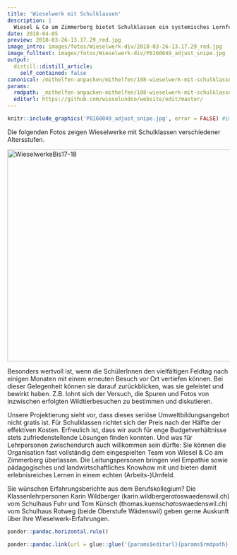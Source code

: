 ```yaml
---
title: 'Wieselwerk mit Schulklassen'
description: |
  Wiesel & Co am Zimmerberg bietet Schulklassen ein systemisches Lernfeld direkt vor der Haustür. Handwerkliches Geschick, Austausch mit Bauern und ihren Betrieben, Beziehung zur Natur, Teamfähigkeit, wildtierbiologisches Verständnis, Erfolgserlebnisse in ungewohnten Handlungsfeldern ... - all diese zum Teil essentiellen Erlebnisse und Fähigkeiten können mit einem Wieselwerk gefördert und miteinander in Verbindung gebracht werden. Für die verbleibenden Winterhalbjahre bis April 2021 suchen wir Schulklassen (insbesondere der Oberstufe), die sich auf dieses Lernfeld einlassen möchten! Bereits sind wieder einige konkrete Wieselwerke geplant mit Landwirten in der Region, die sich für die Jugend Zeit nehmen. Entscheiden Sie anhand den folgenden Bildern und Informationen, ob das Angebot für Ihre Klasse in Frage kommt:
date: 2018-04-05
preview: 2018-03-26-13.17.29_red.jpg
image_intro: images/fotos/Wieselwerk-div/2018-03-26-13.17.29_red.jpg
image_fulltext: images/fotos/Wieselwerk-div/P8160049_adjust_snipe.jpg
output:
  distill::distill_article:
    self_contained: false
canonical: /mithelfen-anpacken/mithelfen/108-wieselwerk-mit-schulklassen
params:
  rmdpath: _mithelfen-anpacken-mithelfen/108-wieselwerk-mit-schulklassen/108-wieselwerk-mit-schulklassen.Rmd
  editurl: https://github.com/wieselundco/website/edit/master/
---
```



```r
knitr::include_graphics('P8160049_adjust_snipe.jpg', error = FALSE) #images/fotos/Wieselwerk-div/P8160049_adjust_snipe.jpg
```

Die folgenden Fotos zeigen Wieselwerke mit Schulklassen verschiedener
Altersstufen. 

<!-- {gallery}fotos/WieselwerkeBis17-18{/gallery} -->

<a data-flickr-embed="true" href="https://www.flickr.com/photos/193617721@N08/albums/72157719653759135" title="WieselwerkeBis17-18"><img src="https://live.staticflickr.com/65535/51340668708_63e0a15403.jpg" width="640" height="480" alt="WieselwerkeBis17-18"></a><script async src="//embedr.flickr.com/assets/client-code.js" charset="utf-8"></script>

Besonders wertvoll ist, wenn die SchülerInnen den vielfältigen Feldtag
nach einigen Monaten mit einem erneuten Besuch vor Ort vertiefen können.
Bei dieser Gelegenheit können sie darauf zurückblicken, was
sie geleistet und bewirkt haben. Z.B. lohnt sich der Versuch, die Spuren
und Fotos von inzwischen erfolgten Wildtierbesuchen zu bestimmen und
diskutieren. 

Unsere Projektierung sieht vor, dass dieses seriöse
Umweltbildungsangebot nicht gratis ist. Für Schulklassen richtet sich
der Preis nach der Hälfte der effektiven Kosten. Erfreulich ist, dass
wir auch für enge Budgetverhältnisse stets zufriedenstellende Lösungen
finden konnten. Und was für Lehrpersonen zwischendurch auch willkommen
sein dürfte: Sie können die Organisation fast vollständig dem
eingespielten Team von Wiesel & Co am Zimmerberg überlassen. Die
Leitungspersonen bringen viel Empathie sowie pädagogisches
und landwirtschaftliches Knowhow mit und bieten damit
erlebnisreiches Lernen in einem echten (Arbeits-)Umfeld.

Sie wünschen Erfahrungsberichte aus dem Berufskollegium? Die Klassenlehrpersonen Karin Wildberger (karin.wildberger*_at_*oswaedenswil.ch) vom Schulhaus Fuhr und Tom Künsch (thomas.kuensch*_at_*oswaedenswil.ch) vom Schulhaus Rotweg (beide Oberstufe Wädenswil) geben gerne Auskunft über ihre Wieselwerk-Erfahrungen.

```r
pander::pandoc.horizontal.rule()

pander::pandoc.link(url = glue::glue('{params$editurl}{params$rmdpath}'),text = 'Artikel bearbeiten')
```

<!--http://wieselundco.ch/mithelfen-anpacken/mithelfen/108-wieselwerk-mit-schulklassen-->
